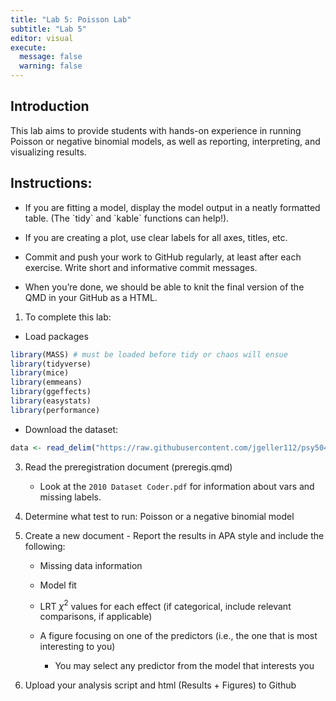 ```yaml
---
title: "Lab 5: Poisson Lab"
subtitle: "Lab 5"
editor: visual
execute: 
  message: false
  warning: false
---
```


## Introduction

This lab aims to provide students with hands-on experience in running Poisson or negative binomial models, as well as reporting, interpreting, and visualizing results.

## Instructions:

- If you are fitting a model, display the model output in a neatly formatted table. (The \`tidy\` and \`kable\` functions can help!).

- If you are creating a plot, use clear labels for all axes, titles, etc.

- Commit and push your work to GitHub regularly, at least after each exercise. Write short and informative commit messages.

- When you're done, we should be able to knit the final version of the QMD in your GitHub as a HTML.

1.  To complete this lab:

-   Load packages

```r
library(MASS) # must be loaded before tidy or chaos will ensue
library(tidyverse)
library(mice)
library(emmeans)
library(ggeffects)
library(easystats)
library(performance)

```

-   Download the dataset:

```r
data <- read_delim("https://raw.githubusercontent.com/jgeller112/psy504-advanced-stats/main/slides/Poisson/data/2010.csv")


```

3.  Read the preregistration document (preregis.qmd)

    -   Look at the `2010 Dataset Coder.pdf` for information about vars and missing labels.

4.  Determine what test to run: Poisson or a negative binomial model

5.  Create a new document - Report the results in APA style and include the following:

    -   Missing data information

    -   Model fit

    -   LRT $\chi^2$ values for each effect (if categorical, include relevant comparisons, if applicable)

    -   A figure focusing on one of the predictors (i.e., the one that is most interesting to you)

        -   You may select any predictor from the model that interests you

6.  Upload your analysis script and html (Results + Figures) to Github
